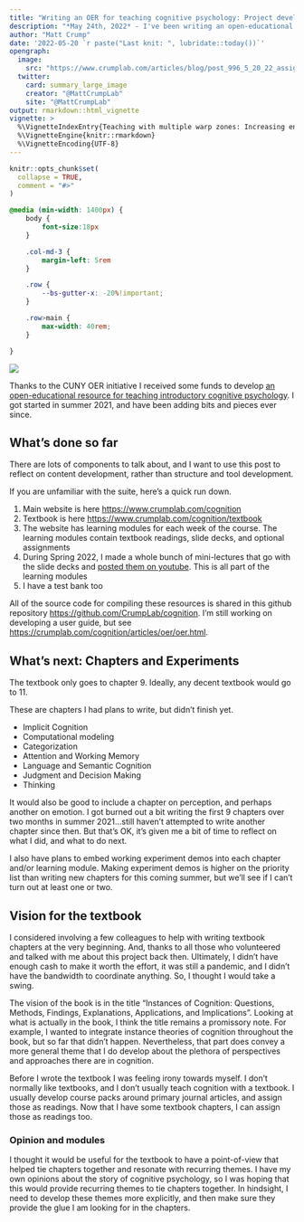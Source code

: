 ```yaml
---
title: "Writing an OER for teaching cognitive psychology: Project development notes"
description: "*May 24th, 2022* - I've been writing an open-educational resource for teaching introductory cognition, and I'm makins some notes to self about where to take the project from here."
author: "Matt Crump"
date: '2022-05-20 `r paste("Last knit: ", lubridate::today())`'
opengraph:
  image:
    src: "https://www.crumplab.com/articles/blog/post_996_5_20_22_assignmentflex/imgs/teaching_warp.jpg"
  twitter:
    card: summary_large_image
    creator: "@MattCrumpLab"
    site: "@MattCrumpLab"
output: rmarkdown::html_vignette
vignette: >
  %\VignetteIndexEntry{Teaching with multiple warp zones: Increasing engagement with assignment choice}
  %\VignetteEngine{knitr::rmarkdown}
  %\VignetteEncoding{UTF-8}
---
```


```r
knitr::opts_chunk$set(
  collapse = TRUE,
  comment = "#>"
)
```


```css
@media (min-width: 1400px) {
    body {
        font-size:18px
    }

    .col-md-3 {
        margin-left: 5rem
    }

    .row {
        --bs-gutter-x: -20%!important;
    }

    .row>main {
        max-width: 40rem;
    }

}

```

<img src="imgs/teaching_warp.jpg" style= width="100%"/>

Thanks to the CUNY OER initiative I received some funds to develop [an open-educational resource for teaching introductory cognitive psychology](https://www.crumplab.com/cognition). I got started in summer 2021, and have been adding bits and pieces ever since.

## What's done so far

There are lots of components to talk about, and I want to use this post to reflect on content development, rather than structure and tool development.

If you are unfamiliar with the suite, here's a quick run down.

1. Main website is here <https://www.crumplab.com/cognition>
2. Textbook is here <https://www.crumplab.com/cognition/textbook>
3. The website has learning modules for each week of the course. The learning modules contain textbook readings, slide decks, and optional assignments
4. During Spring 2022, I made a whole bunch of mini-lectures that go with the slide decks and [posted them on youtube](https://www.youtube.com/playlist?list=PLDtczbtj66Q4y_usx7_vkHfiHkKDKl5uG). This is all part of the learning modules
5. I have a test bank too

All of the source code for compiling these resources is shared in this github repository <https://github.com/CrumpLab/cognition>. I'm still working on developing a user guide, but see <https://crumplab.com/cognition/articles/oer/oer.html>.

## What's next: Chapters and Experiments

The textbook only goes to chapter 9. Ideally, any decent textbook would go to 11.

These are chapters I had plans to write, but didn't finish yet.

- Implicit Cognition
- Computational modeling
- Categorization
- Attention and Working Memory
- Language and Semantic Cognition
- Judgment and Decision Making
- Thinking

It would also be good to include a chapter on perception, and perhaps another on emotion. I got burned out a bit writing the first 9 chapters over two months in summer 2021...still haven't attempted to write another chapter since then. But that's OK, it's given me a bit of time to reflect on what I did, and what to do next.

I also have plans to embed working experiment demos into each chapter and/or learning module. Making experiment demos is higher on the priority list than writing new chapters for this coming summer, but we'll see if I can't turn out at least one or two.

## Vision for the textbook

I considered involving a few colleagues to help with writing textbook chapters at the very beginning. And, thanks to all those who volunteered and talked with me about this project back then. Ultimately, I didn't have enough cash to make it worth the effort, it was still a pandemic, and I didn't have the bandwidth to coordinate anything. So, I thought I would take a swing.

The vision of the book is in the title "Instances of Cognition: Questions, Methods, Findings, Explanations, Applications, and Implications". Looking at what is actually in the book, I think the title remains a promissory note. For example, I wanted to integrate instance theories of cognition throughout the book, but so far that didn't happen. Nevertheless, that part does convey a more general theme that I do develop about the plethora of perspectives and approaches there are in cognition.

Before I wrote the textbook I was feeling irony towards myself. I don't normally like textbooks, and I don't usually teach cognition with a textbook. I usually develop course packs around primary journal articles, and assign those as readings. Now that I have some textbook chapters, I can assign those as readings too.

### Opinion and modules

I thought it would be useful for the textbook to have a point-of-view that helped tie chapters together and resonate with recurring themes. I have my own opinions about the story of cognitive psychology, so I was hoping that this would provide recurring themes to tie chapters together. In hindsight, I need to develop these themes more explicitly, and then make sure they provide the glue I am looking for in the chapters. 


